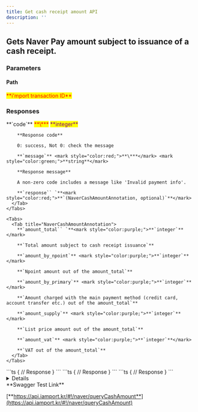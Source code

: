 ```yaml
---
title: Get cash receipt amount API
description: ''
---
```



## Gets Naver Pay amount subject to issuance of a cash receipt.

<Swagger method="get" path="/payments/{imp_uid}/naver/cash-amount" baseUrl="https://api.iamport.kr" summary="Gets Naver Pay amount subject to issuance of a cash receipt.">
  <SwaggerDescription />

  ### Parameters

  #### Path

  <SwaggerParameter name="imp_uid" type="String" required="true">
    <mark style="color:red;">
      **i'mport transaction ID**
    </mark>
  </SwaggerParameter>

  ### Responses

  <SwaggerResponse status="200: OK" description="Success">
    <Tabs>
      <Tab title="NaverCashAmountResponse">
        **`code`** <mark style="color:red;">**\***</mark> <mark style="color:purple;">**integer**</mark>

        **Response code**

        0: success, Not 0: check the message

        **`message`** <mark style="color:red;">**\***</mark> <mark style="color:green;">**string**</mark>

        **Response message**

        A non-zero code includes a message like 'Invalid payment info'.

        **`response`` `**<mark style="color:red;">**`(NaverCashAmountAnnotation, optional)`**</mark>
      </Tab>
    </Tabs>

    <Tabs>
      <Tab title="NaverCashAmountAnnotation">
        **`amount_total`` `**<mark style="color:purple;">**`integer`**</mark>

        **`Total amount subject to cash receipt issuance`**

        **`amount_by_npoint`** <mark style="color:purple;">**`integer`**</mark>

        **`Npoint amount out of the amount_total`**

        **`amount_by_primary`** <mark style="color:purple;">**`integer`**</mark>

        **`Amount charged with the main payment method (credit card, account transfer etc.) out of the amount_total`**

        **`amount_supply`** <mark style="color:purple;">**`integer`**</mark>

        **`List price amount out of the amount_total`**

        **`amount_vat`** <mark style="color:purple;">**`integer`**</mark>

        **`VAT out of the amount_total`**
      </Tab>
    </Tabs>
  </SwaggerResponse>

  <SwaggerResponse status="400: Bad Request" description="Invalid request - non-Naver Pay transaction specified">
    ```ts
    {
      // Response
    }
    ```
  </SwaggerResponse>

  <SwaggerResponse status="401: Unauthorized" description="Missing or invalid access ">
    ```ts
    {
      // Response
    }
    ```
  </SwaggerResponse>

  <SwaggerResponse status="500: Internal Server Error" description="Invalid response">
    ```ts
    {
      // Response
    }
    ```
  </SwaggerResponse>
</Swagger>

<Details>
  <p slot="summary">Response Model Schema</p>

  ```json
  {
    "code": 0,
    "message": "string",
    "response": {
      "amount_total": 0,
      "amount_by_npoint": 0,
      "amount_by_primary": 0,
      "amount_supply": 0,
      "amount_vat": 0
    }
  }
  ```
</Details>

<Hint style="success">
  **Swagger Test Link**

  [**https://api.iamport.kr/#!/naver/queryCashAmount**](https://api.iamport.kr/#!/naver/queryCashAmount)
</Hint>

